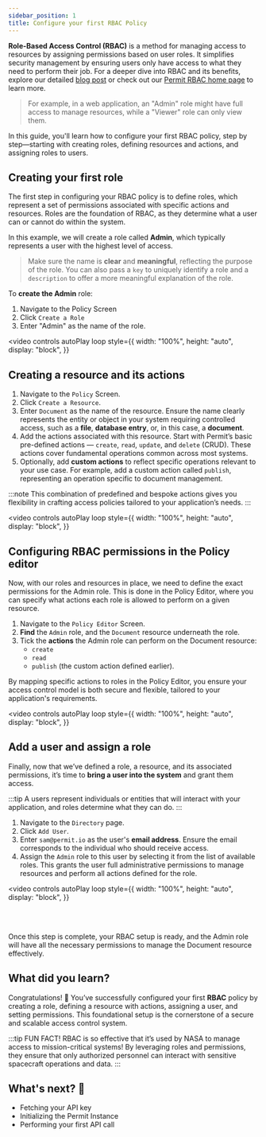 ```yaml
---
sidebar_position: 1
title: Configure your first RBAC Policy
---
```


**Role-Based Access Control (RBAC)** is a method for managing access to resources by assigning permissions based on user
roles. It simplifies security management by ensuring users only have access to what they need to perform their job. For a
deeper dive into RBAC and its benefits, explore our detailed [blog post](https://www.permit.io/blog/what-is-rbac) or check out our
[Permit RBAC home page](https://www.permit.io/rbac) to learn more.



> For example, in a web application, an "Admin" role might have full access to manage resources, while a "Viewer" role can
> only view them.

In this guide, you'll learn how to configure your first RBAC policy, step by step—starting with creating roles, defining
resources and actions, and assigning roles to users.

<TimelineWrapper>
<TimelineStep>

## Creating your first role

The first step in configuring your RBAC policy is to define roles, which represent a set of permissions associated with
specific actions and resources. Roles are the foundation of RBAC, as they determine what a user can or cannot do within
the system.

In this example, we will create a role called **Admin**, which typically represents a user with the highest level of access.

> Make sure the name is **clear** and **meaningful**, reflecting the purpose of the role.
> You can also pass a `key` to uniquely identify a role and a `description` to offer a more meaningful explanation of the role.

To **create the Admin** role:

1. Navigate to the Policy Screen
2. Click `Create a Role`
3. Enter "Admin" as the name of the role.

<video
  controls
  autoPlay
  loop
  style={{
    width: "100%",
    height: "auto",
    display: "block",
  }}
>
  <source src={createRole} />
</video>

</TimelineStep>

<TimelineStep>

## Creating a resource and its actions

1. Navigate to the `Policy` Screen.
2. Click `Create a Resource`.
3. Enter `Document` as the name of the resource. Ensure the name clearly represents the entity or object in your system requiring
   controlled access, such as a **file**, **database entry**, or, in this case, a **document**.
4. Add the actions associated with this resource. Start with Permit’s basic pre-defined actions — `create`, `read`, `update`, and `delete`
   (CRUD). These actions cover fundamental operations common across most systems.
5. Optionally, add **custom actions** to reflect specific operations relevant to your use case. For example, add a custom action called
   `publish`, representing an operation specific to document management.

:::note
This combination of predefined and bespoke actions gives you flexibility in crafting access policies tailored to
your application’s needs.
:::

<video
  controls
  autoPlay
  loop
  style={{
    width: "100%",
    height: "auto",
    display: "block",
  }}
>
  <source src={createResource} />
</video>

</TimelineStep>

<TimelineStep>

## Configuring RBAC permissions in the Policy editor

Now, with our roles and resources in place, we need to define the exact permissions for the Admin role.
This is done in the Policy Editor, where you can specify what actions each role is allowed to perform on a given resource.

1. Navigate to the `Policy Editor` Screen.
2. **Find** the `Admin` role, and the `Document` resource underneath the role.
3. Tick the **actions** the Admin role can perform on the Document resource:
   - `create`
   - `read`
   - `publish` (the custom action defined earlier).

By mapping specific actions to roles in the Policy Editor, you ensure your access control model is both secure and flexible, tailored
to your application's requirements.

<video
  controls
  autoPlay
  loop
  style={{
    width: "100%",
    height: "auto",
    display: "block",
  }}
>
  <source src={checkPolicies} />
</video>

</TimelineStep>

<TimelineStep>

## Add a user and assign a role

Finally, now that we’ve defined a role, a resource, and its associated permissions, it’s time to **bring a user into the system** and
grant them access.

:::tip
A users represent individuals or entities that will interact with your application, and roles determine
what they can do.
:::

1. Navigate to the `Directory` page.
2. Click `Add User`.
3. Enter `sam@permit.io` as the user's **email address**. Ensure the email corresponds to the individual who should receive access.
4. Assign the `Admin` role to this user by selecting it from the list of available roles. This grants the user full administrative
   permissions to manage resources and perform all actions defined for the role.

<video
  controls
  autoPlay
  loop
  style={{
    width: "100%",
    height: "auto",
    display: "block",
  }}
>
  <source src={createUser} />
</video>

<br />
<br />

Once this step is complete, your RBAC setup is ready, and the Admin role will have all the necessary permissions to
manage the Document resource effectively.

</TimelineStep>

</TimelineWrapper>

## What did you learn?

Congratulations! 🎉 You’ve successfully configured your first **RBAC** policy by creating a role, defining a resource with
actions, assigning a user, and setting permissions. This foundational setup is the cornerstone of a secure and scalable
access control system.

:::tip FUN FACT!
RBAC is so effective that it’s used by NASA to manage access to mission-critical systems! By leveraging roles and
permissions, they ensure that only authorized personnel can interact with sensitive spacecraft operations and data.
:::

<WhatsNext progress={20} customText="Congratulations! A great start!">
  <h2>What's next? 🎉</h2>
  <ul>
    <li>Fetching your API key</li>
    <li>Initializing the Permit Instance</li>
    <li>Performing your first API call</li>
  </ul>
</WhatsNext>
